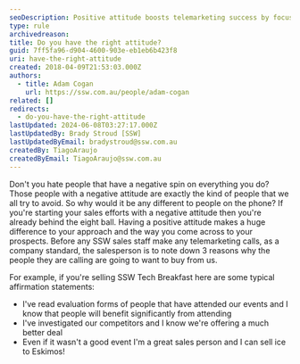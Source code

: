 ```yaml
---
seoDescription: Positive attitude boosts telemarketing success by focusing on why prospects want to buy from you.
type: rule
archivedreason:
title: Do you have the right attitude?
guid: 7ff5fa96-d904-4600-903e-eb1eb6b423f8
uri: have-the-right-attitude
created: 2018-04-09T21:53:03.000Z
authors:
  - title: Adam Cogan
    url: https://ssw.com.au/people/adam-cogan
related: []
redirects:
  - do-you-have-the-right-attitude
lastUpdated: 2024-06-08T03:27:17.000Z
lastUpdatedBy: Brady Stroud [SSW]
lastUpdatedByEmail: bradystroud@ssw.com.au
createdBy: TiagoAraujo
createdByEmail: TiagoAraujo@ssw.com.au
---
```


Don't you hate people that have a negative spin on everything you do? Those people with a negative attitude are exactly the kind of people that we all try to avoid. So why would it be any different to people on the phone? If you're starting your sales efforts with a negative attitude then you're already behind the eight ball. Having a positive attitude makes a huge difference to your approach and the way you come across to your prospects.
Before any SSW sales staff make any telemarketing calls, as a company standard, the salesperson is to note down 3 reasons why the people they are calling are going to want to buy from us.

For example, if you're selling SSW Tech Breakfast here are some typical affirmation statements:

- I've read evaluation forms of people that have attended our events and I know that people will benefit significantly from attending
- I've investigated our competitors and I know we're offering a much better deal
- Even if it wasn't a good event I'm a great sales person and I can sell ice to Eskimos!
